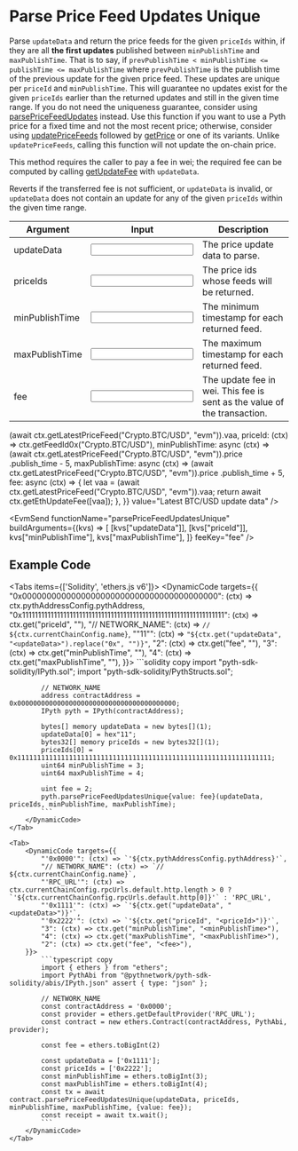 
# Parse Price Feed Updates Unique

Parse `updateData` and return the price feeds for the given `priceIds` within, if they are all **the first updates** published between `minPublishTime` and `maxPublishTime`.
That is to say, if `prevPublishTime < minPublishTime <= publishTime <= maxPublishTime` where `prevPublishTime` is the publish time of the previous update for the given price feed.
These updates are unique per `priceId` and `minPublishTime`.
This will guarantee no updates exist for the given `priceIds` earlier than the returned updates and still in the given time range.
If you do not need the uniqueness guarantee, consider using [parsePriceFeedUpdates](parse-price-feed-updates) instead.
Use this function if you want to use a Pyth price for a fixed time and not the most recent price;
otherwise, consider using [updatePriceFeeds](update-price-feeds) followed by [getPrice](get-price) or one of its variants.
Unlike `updatePriceFeeds`, calling this function will not update the on-chain price.

This method requires the caller to pay a fee in wei; the required fee can be computed by calling [getUpdateFee](get-update-fee) with `updateData`.

Reverts if the transferred fee is not sufficient, or `updateData` is invalid, or `updateData` does not
contain an update for any of the given `priceIds` within the given time range.

<div className="mt-6 overflow-x-auto">

| Argument                                                | Input                                                      | Description                                                              |
| ------------------------------------------------------- | ---------------------------------------------------------- | ------------------------------------------------------------------------ |
| <Arg required={true} type="hex[]">updateData</Arg>      | <Input id="updateData" format={InputFormats.ZeroX} />      | The price update data to parse.                                          |
| <Arg required={true} type="bytes32[]">priceIds</Arg>    | <Input id="priceId" format={InputFormats.ZeroX} />         | The price ids whose feeds will be returned.                              |
| <Arg required={true} type="uint64">minPublishTime</Arg> | <Input id="minPublishTime" format={InputFormats.BigInt} /> | The minimum timestamp for each returned feed.                            |
| <Arg required={true} type="uint64">maxPublishTime</Arg> | <Input id="maxPublishTime" format={InputFormats.BigInt} /> | The maximum timestamp for each returned feed.                            |
| <Arg required={true} type="wei">fee</Arg>               | <Input id="fee" format={InputFormats.BigInt}/>             | The update fee in wei. This fee is sent as the value of the transaction. |

</div>

<Examples>
  <Example
    keyValues={{
      updateData: async (ctx) =>
        (await ctx.getLatestPriceFeed("Crypto.BTC/USD", "evm")).vaa,
      priceId: (ctx) => ctx.getFeedId0x("Crypto.BTC/USD"),
      minPublishTime: async (ctx) =>
        (await ctx.getLatestPriceFeed("Crypto.BTC/USD", "evm")).price
          .publish_time - 5,
      maxPublishTime: async (ctx) =>
        (await ctx.getLatestPriceFeed("Crypto.BTC/USD", "evm")).price
          .publish_time + 5,
      fee: async (ctx) => {
        let vaa = (await ctx.getLatestPriceFeed("Crypto.BTC/USD", "evm")).vaa;
        return await ctx.getEthUpdateFee([vaa]);
      },
    }}
    value="Latest BTC/USD update data"
  />
</Examples>

<EvmSend
  functionName="parsePriceFeedUpdatesUnique"
  buildArguments={(kvs) => [
    [kvs["updateData"]],
    [kvs["priceId"]],
    kvs["minPublishTime"],
    kvs["maxPublishTime"],
  ]}
  feeKey="fee"
/>

## Example Code

<Tabs items={['Solidity', 'ethers.js v6']}>
    <Tab>
        <DynamicCode targets={{
            "0x0000000000000000000000000000000000000000": (ctx) => ctx.pythAddressConfig.pythAddress,
            "0x1111111111111111111111111111111111111111111111111111111111111111": (ctx) => ctx.get("priceId", "<priceId>"),
            "// NETWORK_NAME": (ctx) => `// ${ctx.currentChainConfig.name}`,
            "\"11\"": (ctx) => `"${ctx.get("updateData", "<updateData>").replace("0x", "")}"`,
            "2": (ctx) => ctx.get("fee", "<fee>"),
            "3": (ctx) => ctx.get("minPublishTime", "<minPublishTime>"),
            "4": (ctx) => ctx.get("maxPublishTime", "<maxPublishTime>"),
        }}>
            ```solidity copy
            import "pyth-sdk-solidity/IPyth.sol";
            import "pyth-sdk-solidity/PythStructs.sol";

            // NETWORK_NAME
            address contractAddress = 0x0000000000000000000000000000000000000000;
            IPyth pyth = IPyth(contractAddress);

            bytes[] memory updateData = new bytes[](1);
            updateData[0] = hex"11";
            bytes32[] memory priceIds = new bytes32[](1);
            priceIds[0] = 0x1111111111111111111111111111111111111111111111111111111111111111;
            uint64 minPublishTime = 3;
            uint64 maxPublishTime = 4;

            uint fee = 2;
            pyth.parsePriceFeedUpdatesUnique{value: fee}(updateData, priceIds, minPublishTime, maxPublishTime);
            ```
        </DynamicCode>
    </Tab>

    <Tab>
        <DynamicCode targets={{
            "'0x0000'": (ctx) => `'${ctx.pythAddressConfig.pythAddress}'`,
            "// NETWORK_NAME": (ctx) => `// ${ctx.currentChainConfig.name}`,
            "'RPC_URL'": (ctx) => ctx.currentChainConfig.rpcUrls.default.http.length > 0 ? `'${ctx.currentChainConfig.rpcUrls.default.http[0]}'` : 'RPC_URL',
            "'0x1111'": (ctx) => `'${ctx.get("updateData", "<updateData>")}'`,
            "'0x2222'": (ctx) => `'${ctx.get("priceId", "<priceId>")}'`,
            "3": (ctx) => ctx.get("minPublishTime", "<minPublishTime>"),
            "4": (ctx) => ctx.get("maxPublishTime", "<maxPublishTime>"),
            "2": (ctx) => ctx.get("fee", "<fee>"),
        }}>
            ```typescript copy
            import { ethers } from "ethers";
            import PythAbi from "@pythnetwork/pyth-sdk-solidity/abis/IPyth.json" assert { type: "json" };

            // NETWORK_NAME
            const contractAddress = '0x0000';
            const provider = ethers.getDefaultProvider('RPC_URL');
            const contract = new ethers.Contract(contractAddress, PythAbi, provider);

            const fee = ethers.toBigInt(2)

            const updateData = ['0x1111'];
            const priceIds = ['0x2222'];
            const minPublishTime = ethers.toBigInt(3);
            const maxPublishTime = ethers.toBigInt(4);
            const tx = await contract.parsePriceFeedUpdatesUnique(updateData, priceIds, minPublishTime, maxPublishTime, {value: fee});
            const receipt = await tx.wait();
            ```
        </DynamicCode>
    </Tab>

</Tabs>

